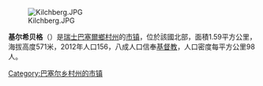 [[Image:Kilchberg.JPG|right]]

'''基尔希贝格'''（{{lang-de|Kilchberg}}）是[[瑞士|瑞士]][[巴塞爾鄉村州|巴塞爾鄉村州]]的[[市镇_(瑞士)|市镇]]，位於該國北部，面積1.59平方公里，海拔高度571米，2012年人口156，八成人口信奉[[基督教|基督教]]，人口密度每平方公里98人。

{{Switzerland-geo-stub}}
[[Category:巴塞尔乡村州的市镇|Category:巴塞尔乡村州的市镇]]